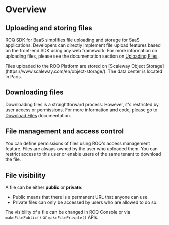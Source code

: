 
# Overview

## Uploading and storing files

ROQ SDK for BaaS simplifies file uploading and storage for SaaS applications. Developers can directly implement file upload features based on the front-end SDK using any web framework. For more information on uploading files, please see the documentation section on [Uploading Files](/files/uploading-files). 

<Callout type="info">
Files uploaded to the ROQ Platform are stored on [Scaleway Object Storage](https://www.scaleway.com/en/object-storage/). The data center is located in Paris. 
</Callout>

## Downloading files

Downloading files is a straightforward process. However, it's restricted by user access or permissions. For more information and code, please go to [Download Files](/files/download-files) documentation. 

## File management and access control

You can define permissions of files using ROQ's access management feature. Files are always owned by the user who uploaded them. You can restrict access to this user or enable users of the same tenant to download the file.

## File visibility

A file can be either **public** or **private**:

- Public means that there is a permanent URL that anyone can use. 
- Private files can only be accessed by users who are allowed to do so. 

The visibility of a file can be changed in ROQ Console or via `makeFilePublic()` or `makeFilePrivate()` APIs.